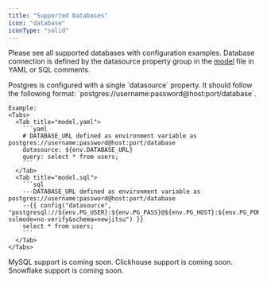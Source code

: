 ```yaml
---
title: "Supported Databases"
icon: "database"
iconType: "solid"
---
```


Please see all supported databases with configuration examples. Database connection
is defined by the datasource property group in the [model](/fundamentals/model) file
in YAML or SQL comments.

<AccordionGroup>
  <Accordion title="Postrges">
    Postgres is configured with a single `datasource` property. It should follow the following format:
    `postgres://username:password@host:port/database`.

    Example:
    <Tabs>
      <Tab title="model.yaml">
        ```yaml
        # DATABASE_URL defined as environment variable as postgres://username:password@host:port/database
        datasource: ${env.DATABASE_URL}
        query: select * from users;
        ```
      </Tab>
      <Tab title="model.sql">
        ```sql
        ---DATABASE_URL defined as environment variable as postgres://username:password@host:port/database
        --{{ config("datasource", "postgresql://${env.PG_USER}:${env.PG_PASS}@${env.PG_HOST}:${env.PG_PORT:5432}/${env.PG_DB}?sslmode=no-verify&schema=newjitsu") }}
        select * from users;
        ```
      </Tab>
    </Tabs>

  </Accordion>
  <Accordion title="BigQuery">

  </Accordion>
  <Accordion title="MySQL (soon)">
    <Warning>
      MySQL support is coming soon.
    </Warning>
  </Accordion>
  <Accordion title="Clickhouse (soon)">
    <Warning>
      Clickhouse support is coming soon.
    </Warning>
  </Accordion>
  <Accordion title="Snowflake (soon)">
    <Warning>
      Snowflake support is coming soon.
    </Warning>
  </Accordion>
</AccordionGroup>